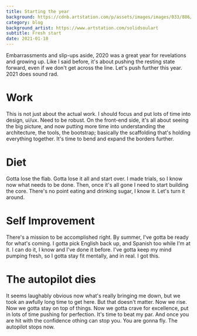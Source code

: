 ```yaml
---
title: Starting the year
background: https://cdnb.artstation.com/p/assets/images/images/033/886/879/large/eric-hallquist-paintoverdraft-final-signed-3kpx.jpg
category: blog
background_artist: https://www.artstation.com/solidsoulart
subtitle: Fresh start
date: 2021-01-18
---
```


Embarrassments and slip-ups aside, 2020 was a great year for revelations and growing up.
Like I said before, it's about pushing the resting state forward, even if we don't get across the line. Let's push further this year. 2021 does sound rad.

# Work
This is not just about the actual work.
I should focus and put lots of time into design, ui/ux. Need to be robust. On the front-end side, it's all about seeing the big picture, and now putting more time into understanding the architecture, the tools, the bootstrap; basically the scaffolding that's holding everything together. It's time to bend and expand the borders further. 

# Diet
Gotta lose the flab. Gotta lose it all and start over. I made trials, so I know now what needs to be done. Then, once it's all gone I need to start building the core. There's no point eating and drinking sugar, I know it. Let's turn it around. 

# Self Improvement
There's a mission to be accomplished right. By summer, I've gotta be ready for what's coming. I gotta pick English back up, and Spanish too while I'm at it. I can do it, I know and I've done it before. I've gotta keep my mind pumping fresh, so I gotta stay fit mentally, and in real. I got this.

# The autopilot dies
It seems laughably obvious now what's really bringing me down, but we took an awfully long time to get here. But that doesn't matter. Now we rise. Now we gotta stay on top of things. Now we gotta crave for excellence, put in lots of time pushing for perfection. It's time to beat my par. And once you are hit with the confidence othing can stop you. You are gonna fly. The autopilot stops now.